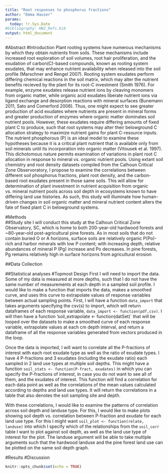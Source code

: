 ```yaml
---
title: "Root responses to phosphorus fractions"
author: "Emma Hauser"
params:
  today: !r.Sys.Date
#bibliography: HW2_Refs.bib
output: html_document
---
```

#Abstract
#Introduction
Plant rooting systems have numerous mechanisms by which they obtain nutrients from soils. These mechanisms include increased root exploration of soil volumes, root hair proliferation, and the exudation of carbon(C)-based compounds, known as rooting system exudates, that may enhance nutrient availability when released into the soil profile (Marschner and Rengel 2007). Rooting system exudates perform differing chemical reactions in the soil matrix, which may alter the nutrient benefits recieved by the plant for its root-C investment (Smith 1976). For example, enzyme exudates release nutrient ions by cleaving monomers from organic matter, while organic acid exudates liberate nutrient ions via ligand exchange and desorption reactions with mineral surfaces (Bunemann 2011, Sato and Comerford 2006). Thus, one might expect to see greater production of acid exudates where nutrients are present in mineral forms and greater production of enzymes where organic matter dominates soil nutrient pools. However, these exudates require differing amounts of fixed plant C to produce, such that root systems may alter their belowground C allocation strategy to maximize nutrient gains for plant C-resource inputs. 
  The nutrient phosphorous (P) is an ideal model to examine these hypotheses because it is a critical plant nutrient that is available only from soil minerals until its incorporation into organic matter (Vitousek et al. 1997). This dichotomous nature permits examination of variations in plant root C allocation in response to mineral vs. organic nutrient pools. 
  Using extant soil chemistry and root density datasets compiled from the Calhoun Critical Zone Observoratory, I propose to examine the correlations between different soil phosphorus fractions, plant root density, and the carbon-based root exudates present in those same soils. This will allow for determination of plant investment in nutrient acquisition from organic vs. mineral nutrient pools across soil depth in ecosystems known to have differing land use histories. As such, this study will illuminate how human-driven changes in soil organic matter and mineral nutrient content alters the fate of fixed plant C in belowground systems. 

#Methods  
##Study site
I will conduct this study at the Calhoun Critical Zone Observatory, SC, which is home to both 200-year-old hardwood forests and ~80-year-old post-agricultural  pine forests. As in most soils that do not contain buried O or A horizons, surface soils are relatively organic P(Po)-rich and harbor minerals with low P content; with increasing depth, relative abundances of mineral P (Pg) increase and Po decreases. In pine forests, Pg remains relatively high in surface horizons from agricultural erosion 

##Data Collection


##Statistical analyses
#Topmost Design
  First I will need to import the data. Some of my data is measured at more depths, such that I do not have the same number of measurements at each depth in a sampled soil profile. I would like to make a function that imports the data, makes a smoothed curve, and uses this curve to extrapolate values of response variables between actual sampling points. First, I will have a function `data_import` that takes arguments specifying the csv(s) to import, which will return dataframes of each response variable, `data_import <- function(pdf,csv)`. I will then have a function 'soil_extrapolate <- function(datSet)` that will be looped over the datasets to make a smoothed curve of each response variable, extrapolate values at each cm depth interval, and return a dataframe of all the response variables generated from vectors produced in the loop.
  
Once the data is imported, I will want to correlate all the P-fractions of interest with each root exudate type as well as the ratio of exudate types. I have 4 P-fractions and 3 exudates (including the exudate ratio) each sampled in 2 land use types at multiple soil depths. This might have a function `soil_stats <- function(P-fract, exudates)` in which you can specify the P-fractions of interest, in case you do not want to see all of them, and the exudates of interest. This function will find a correlation for each data point as well as the correlations of the mean values calculated according to depths and land use types. It will return the correlations in a table that also denotes the soil sampling site and depth. 

With these correlations, I would like to examine the patterns of correlation across soil depth and landuse type. For this, I would like to make plots showing soil depth vs. correlation between P-fraction and exudate for each land use type. For this I might want `soil_plot <- function(relate, landuse)` into which I specify which of the relationships from the `soil_corr` table I want to plot against soil depth, as well as the land use type of interest for the plot. The landuse argument will be able to take multiple arguments such that the hardwood landuse and the pine forest land use can be plotted on the same soil depth graph. 
  
#Results
#Discussion
```r
knitr::opts_chunk$set(echo = TRUE)
```

